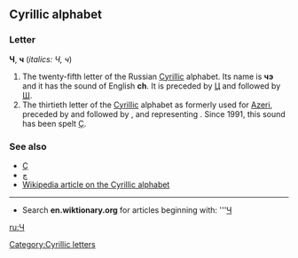 ==Cyrillic alphabet==
===Letter===
'''Ч''', '''ч''' (''italics: Ч, ч'')

#The twenty-fifth letter of the Russian [[Cyrillic]] alphabet. Its name is '''чэ''' {{IPAchar|(tʃɛ)}} and it has the sound of English '''ch'''. It is preceded by [[ц|Ц]] and followed by [[ш|Ш]].
#The thirtieth letter of the [[Cyrillic]] alphabet as formerly used for [[Azeri]], preceded by {{Unicode|[[һ|Һ]]}} and followed by {{Unicode|[[ҷ|Ҷ]]}}, and representing {{IPAchar|/tʃ/}}. Since 1991, this sound has been spelt [[ç|Ç]].

===See also===
*[[Ç]]
*[[چ]]
*[[w:Cyrillic alphabet|Wikipedia article on the Cyrillic alphabet]]

----

*Search '''en.wiktionary.org''' for articles beginning with: '''[http://wiktionary.org/w/wiki.phtml?title=Special:Allpages&from=Ч Ч]

[[ru:Ч]]
[[Category:Cyrillic letters]]